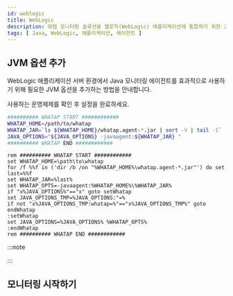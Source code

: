 ```yaml
---
id: weblogic
title: WebLogic
description: 와탭 모니터링 솔루션을 웹로직(WebLogic) 애플리케이션에 통합하기 위한 JVM(Java Virtual Machine) 옵션 추가 방법에 대한 상세한 안내를 제공합니다. 사용자는 본 문서를 통해 자바(Java) 에이전트 설치 후 웹로직(WebLogic) 애플리케이션의 성능 및 가용성 모니터링을 위해 필요한 JVM 설정을 적용하는 방법을 단계별로 확인할 수 있습니다. 에이전트 설치 과정 중 필수 JVM 옵션의 구성과 웹로직(WebLogic)과의 원활한 통합을 위한 최적의 설정 방법, 힙스토그램 조회 방법을 포함하고 있습니다.
tags: [ Java, WebLogic, 애플리케이션, 에이전트 ]
---
```


## JVM 옵션 추가

WebLogic 애플리케이션 서버 환경에서 Java 모니터링 에이전트를 효과적으로 사용하기 위해 필요한 JVM 옵션을 추가하는 방법을 안내합니다.

사용하는 운영체제를 확인 후 설정을 완료하세요.

<Tabs>
<TabItem value="linux" label="Linux">

```bash title="{WebLogic_Path}/user_projects/domains/{User_Domain}/bin/startWebLogic.sh"
########## WHATAP START ############
WHATAP_HOME=/path/to/whatap
WHATAP_JAR=`ls ${WHATAP_HOME}/whatap.agent-*.jar | sort -V | tail -1`
JAVA_OPTIONS="${JAVA_OPTIONS} -javaagent:${WHATAP_JAR} "
########## WHATAP END ############
```

</TabItem>
<TabItem value="windows" label="Windows" default>

```batch title="{WebLogic_Path}/user_projects/domains/{User_Domain}/bin/startWebLogic.bat"
rem ########## WHATAP START ############
set WHATAP_HOME=\path\to\whatap
for /f %%f in ('dir /b /on "%WHATAP_HOME%\whatap.agent-*.jar"') do set last=%%f
set WHATAP_JAR=%last%
set WHATAP_OPTS=-javaagent:%WHATAP_HOME%\%WHATAP_JAR%
if "x%JAVA_OPTIONS%"=="x" goto setWhatap
set JAVA_OPTIONS_TMP=%JAVA_OPTIONS:"=%
if not "x%JAVA_OPTIONS_TMP:whatap=%"=="x%JAVA_OPTIONS_TMP%" goto endWhatap
:setWhatap
set JAVA_OPTIONS=%JAVA_OPTIONS% %WHATAP_OPTS%
:endWhatap
rem ########## WHATAP END ############
```

</TabItem>
</Tabs>

:::note


<Java17 /> 

:::


<Setheapmemory /> 

## 모니터링 시작하기


<Startapm /> 